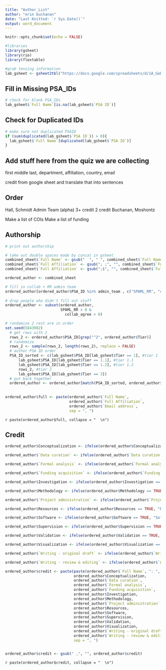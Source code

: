 ```yaml
---
title: "Author_List"
author: "erin buchanan"
date: "Last Knitted: `r Sys.Date()`"
output: word_document
---
```


```r
knitr::opts_chunk$set(echo = FALSE)
```

```r
#libraries
library(gsheet)
library(rio)
library(flextable)
```

```r
#grab tenzing information
lab_gsheet <- gsheet2tbl("https://docs.google.com/spreadsheets/d/1A_GoD3y6t0FTdrVCUPHlXorZxLxeEC-o2B3Ieg5wqcc/edit?usp=sharing")

```

## Fill in Missing PSA_IDs

```r
# check for blank PSA_IDs
lab_gsheet$`Full Name`[is.na(lab_gsheet$`PSA ID`)]
```

## Check for Duplicated IDs 

```r
# make sure not duplicated PSAID
if (sum(duplicated(lab_gsheet$`PSA ID`)) > 0){
  lab_gsheet$`Full Name`[duplicated(lab_gsheet$`PSA ID`)]
}
```



## Add stuff here from the quiz we are collecting 

first middle last, department, affiliation, country, email 

credit from google sheet and translate that into sentences 

## Order

Hall, Schmidt
Admin Team (alpha)
3+ credit
2 credit
Buchanan, Moshontz 


Make a list of COIs
Make a list of funding 

## Authorship

```r
# print out authorship 

# take out double spaces made by concat in gsheet
combined_sheet$`Full Name` <- gsub("  ", " ", combined_sheet$`Full Name`)
combined_sheet$`Full Affiliation` <- gsub("; ;", "", combined_sheet$`Full Affiliation`)
combined_sheet$`Full Affiliation` <- gsub(";$", "", combined_sheet$`Full Affiliation`)

ordered_author <- combined_sheet

# fill in collab + RR admin team
ordered_author[ordered_author$PSA_ID %in% admin_team , c("SPAML_RR", "collab_agree")] <- 1
  
# drop people who didn't fill out stuff
ordered_author <- subset(ordered_author, 
                         SPAML_RR > 0 &
                           collab_agree > 0)

# randomize 2 rest are in order 
set.seed(5843902)
  # get rows with 2
  rows_2 <- ordered_author$PSA_ID[grep("^2", ordered_author$Tier)]
  # randomize
  rows_2 <- sample(rows_2, length(rows_2), replace = FALSE)
  # author PSA ID order
  PSA_ID_sorted <- c(lab_gsheet$PSA_ID[lab_gsheet$Tier == 1], #tier 1
      lab_gsheet$PSA_ID[lab_gsheet$Tier == 1.1], #tier 1.1
      lab_gsheet$PSA_ID[lab_gsheet$Tier == 1.2], #tier 1.2
      rows_2, #tier 2
      lab_gsheet$PSA_ID[lab_gsheet$Tier == 3])
  # put back together
  ordered_author <- ordered_author[match(PSA_ID_sorted, ordered_author$PSA_ID), ]
  
  
ordered_author$full <- paste(ordered_author$`Full Name`, 
                             ordered_author$`Full Affiliation`, 
                             ordered_author$`Email address`, 
                             sep = ", ")


```

`r paste(ordered_author$full, collapse = "  \n")`

## Credit

```r
ordered_author$Conceptualization <- ifelse(ordered_author$Conceptualization == TRUE, "Conceptualization", "")

ordered_author$`Data curation` <- ifelse(ordered_author$`Data curation` == TRUE, "Data Curation", "")

ordered_author$`Formal analysis` <- ifelse(ordered_author$`Formal analysis` == TRUE, "Formal Analysis", "")

ordered_author$`Funding acquisition` <- ifelse(ordered_author$`Funding acquisition` == TRUE, "Funding Acquisition", "")

ordered_author$Investigation <- ifelse(ordered_author$Investigation == TRUE, "Investigation", "")

ordered_author$Methodology <- ifelse(ordered_author$Methodology == TRUE, "Methodology", "")

ordered_author$`Project administration` <- ifelse(ordered_author$`Project administration` == TRUE, "Project Administration", "")

ordered_author$Resources <- ifelse(ordered_author$Resources == TRUE, "Resources", "")

ordered_author$Software <- ifelse(ordered_author$Software == TRUE, "Software", "")

ordered_author$Supervision <- ifelse(ordered_author$Supervision == TRUE, "Supervision", "")

ordered_author$Validation <- ifelse(ordered_author$Validation == TRUE, "Validation", "")

ordered_author$Visualization <- ifelse(ordered_author$Visualization == TRUE, "Visualization", "")

ordered_author$`Writing - original draft` <- ifelse(ordered_author$`Writing - original draft` == TRUE, "Writing - Original Draft", "")

ordered_author$`Writing - review & editing` <- ifelse(ordered_author$`Writing - review & editing` == TRUE, "Writing - Review & Editing", "")

ordered_author$credit <- paste(paste(ordered_author$`Full Name`, ": ", sep = ""), 
                               ordered_author$Conceptualization, 
                               ordered_author$`Data curation`, 
                               ordered_author$`Formal analysis`, 
                               ordered_author$`Funding acquisition`, 
                               ordered_author$Investigation, 
                               ordered_author$Methodology,
                               ordered_author$`Project administration`, 
                               ordered_author$Resources, 
                               ordered_author$Software, 
                               ordered_author$Supervision, 
                               ordered_author$Validation, 
                               ordered_author$Visualization, 
                               ordered_author$`Writing - original draft`, 
                               ordered_author$`Writing - review & editing`, 
                               sep = ", ")


ordered_author$credit <- gsub(" ,", "", ordered_author$credit)
```

`r paste(ordered_author$credit, collapse = "  \n")`
